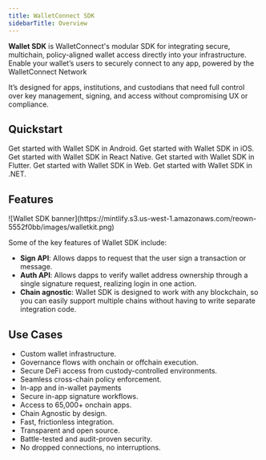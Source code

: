 ```yaml
---
title: WalletConnect SDK
sidebarTitle: Overview
---
```


**Wallet SDK** is WalletConnect's modular SDK for integrating secure, multichain, policy-aligned wallet access directly into your infrastructure. Enable your wallet’s users to securely connect to any app, powered by the WalletConnect Network

It’s designed for apps, institutions, and custodians that need full control over key management, signing, and access without compromising UX or compliance.

## Quickstart

<CardGroup cols={2}>
  <Card title="Android" icon="android" href="/wallet-sdk/android/installation">
    Get started with Wallet SDK in Android.
  </Card>

  <Card title="iOS" icon="apple" href="/wallet-sdk/ios/installation">
    Get started with Wallet SDK in iOS.
  </Card>

  <Card title="React Native" icon="react" href="/wallet-sdk/react-native/installation">
    Get started with Wallet SDK in React Native.
  </Card>

  <Card title="Flutter" icon="flutter" href="/wallet-sdk/flutter/installation">
    Get started with Wallet SDK in Flutter.
  </Card>

  <Card title="Web" icon="js" href="/wallet-sdk/web/installation">
    Get started with Wallet SDK in Web.
  </Card>

  <Card title=".NET" icon="code" href="/wallet-sdk/c-sharp/installation">
    Get started with Wallet SDK in .NET.
  </Card>
</CardGroup>

## Features

<Frame>
  ![Wallet SDK banner](https://mintlify.s3.us-west-1.amazonaws.com/reown-5552f0bb/images/walletkit.png)
</Frame>

Some of the key features of Wallet SDK include:

* **Sign API**: Allows dapps to request that the user sign a transaction or message.
* **Auth API**: Allows dapps to verify wallet address ownership through a single signature request, realizing login in one action.
* **Chain agnostic**: Wallet SDK is designed to work with any blockchain, so you can easily support multiple chains without having to write separate integration code.

## Use Cases

* Custom wallet infrastructure.
* Governance flows with onchain or offchain execution.
* Secure DeFi access from custody-controlled environments.
* Seamless cross-chain policy enforcement.
* In-app and in-wallet payments
* Secure in-app signature workflows.
* Access to 65,000+ onchain apps.
* Chain Agnostic by design.
* Fast, frictionless integration.
* Transparent and open source.
* Battle-tested and audit-proven security.
* No dropped connections, no interruptions.
